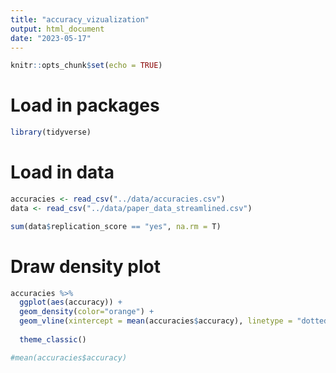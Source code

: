 ```yaml
---
title: "accuracy_vizualization"
output: html_document
date: "2023-05-17"
---
```


```r
knitr::opts_chunk$set(echo = TRUE)
```

# Load in packages
```r
library(tidyverse)
```
# Load in data
```r
accuracies <- read_csv("../data/accuracies.csv")
data <- read_csv("../data/paper_data_streamlined.csv")

sum(data$replication_score == "yes", na.rm = T) 

```
# Draw density plot
```r
accuracies %>% 
  ggplot(aes(accuracy)) +
  geom_density(color="orange") +
  geom_vline(xintercept = mean(accuracies$accuracy), linetype = "dotted")+
   
  theme_classic() 

#mean(accuracies$accuracy)

```

